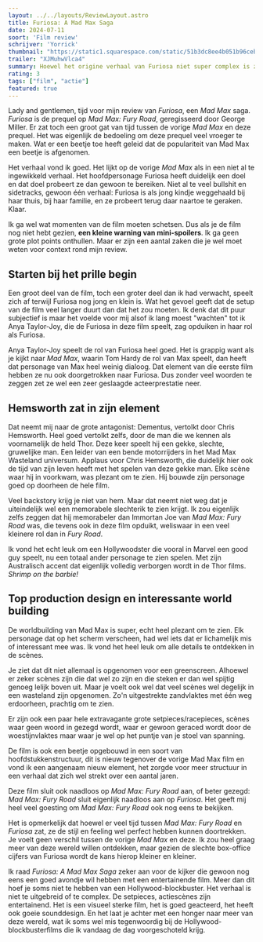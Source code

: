 ```yaml
---
layout: ../../layouts/ReviewLayout.astro
title: Furiosa: A Mad Max Saga
date: 2024-07-11
soort: 'Film review'
schrijver: 'Yorrick'
thumbnail: "https://static1.squarespace.com/static/51b3dc8ee4b051b96ceb10de/51ce6099e4b0d911b4489b79/661425f1dca81703315185dc/1712694772284/new-poster-for-furiosa-a-mad-max-saga-gets-a-new-poster-fury-is-born.jpg"
trailer: "XJMuhwVlca4"
summary: Hoewel het origine verhaal van Furiosa niet super complex is zorgt het wel voor een entertainende film vol sterke visuele settings, knappe sounddesign en spannende racescenes. Met Chris Hemsworth als uitspringer in deze film in de rol van memorabele slechterik Dementus.
rating: 3
tags: ["film", "actie"]
featured: true
---
```


Lady and gentlemen, tijd voor mijn review van *Furiosa*, een *Mad Max* saga. *Furiosa* is de prequel op *Mad Max: Fury Road*, geregisseerd door George Miller. Er zat toch een groot gat van tijd tussen de vorige *Mad Max* en deze prequel. Het was eigenlijk de bedoeling om deze prequel veel vroeger te maken. Wat er een beetje toe heeft geleid dat de populariteit van Mad Max een beetje is afgenomen.

Het verhaal vond ik goed. Het lijkt op de vorige *Mad Max* als in een niet al te ingewikkeld verhaal. Het hoofdpersonage Furiosa heeft duidelijk een doel en dat doel probeert ze dan gewoon te bereiken. Niet al te veel bullshit en sidetracks, gewoon één verhaal: Furiosa is als jong kindje weggehaald bij haar thuis, bij haar familie, en ze probeert terug daar naartoe te geraken. Klaar.

Ik ga wel wat momenten van de film moeten schetsen. Dus als je de film nog niet hebt gezien, **een kleine warning van mini-spoilers**. Ik ga geen grote plot points onthullen. Maar er zijn een aantal zaken die je wel moet weten voor context rond mijn review. 

## Starten bij het prille begin

Een groot deel van de film, toch een groter deel dan ik had verwacht, speelt zich af terwijl Furiosa nog jong en klein is. Wat het gevoel geeft dat de setup van de film veel langer duurt dan dat het zou moeten. Ik denk dat dit puur subjectief is maar het voelde voor mij alsof ik lang moest "wachten" tot ik Anya Taylor-Joy, die de Furiosa in deze film speelt, zag opduiken in haar rol als Furiosa.

Anya Taylor-Joy speelt de rol van Furiosa heel goed. Het is grappig want als je kijkt naar *Mad Max*, waarin Tom Hardy de rol van Max speelt, dan heeft dat personage van Max heel weinig dialoog. Dat element van die eerste film hebben ze nu ook doorgetrokken naar Furiosa. Dus zonder veel woorden te zeggen zet ze wel een zeer geslaagde acteerprestatie neer.

## Hemsworth zat in zijn element

Dat neemt mij naar de grote antagonist: Dementus, vertolkt door Chris Hemsworth. Heel goed vertolkt zelfs, door de man die we kennen als voornamelijk de held Thor. Deze keer speelt hij een gekke, slechte, gruwelijke man. Een leider van een bende motorrijders in het Mad Max Wasteland universum. Applaus voor Chris Hemsworth, die duidelijk hier ook de tijd van zijn leven heeft met het spelen van deze gekke man. Elke scène waar hij in voorkwam, was plezant om te zien. Hij bouwde zijn personage goed op doorheen de hele film.

Veel backstory krijg je niet van hem. Maar dat neemt niet weg dat je uiteindelijk wel een memorabele slechterik te zien krijgt. Ik zou eigenlijk zelfs zeggen dat hij memorabeler dan Immortan Joe van *Mad Max: Fury Road* was, die tevens ook in deze film opduikt, weliswaar in een veel kleinere rol dan in *Fury Road*.

Ik vond het echt leuk om een Hollywoodster die vooral in Marvel een good guy speelt, nu een totaal ander personage te zien spelen. Met zijn Australisch accent dat eigenlijk volledig verborgen wordt in de Thor films. *Shrimp on the barbie!*

## Top production design en interessante world building

De worldbuilding van Mad Max is super, echt heel plezant om te zien. Elk personage dat op het scherm verscheen, had wel iets dat er lichamelijk mis of interessant mee was. Ik vond het heel leuk om alle details te ontdekken in de scènes. 

Je ziet dat dit niet allemaal is opgenomen voor een greenscreen. Alhoewel er zeker scènes zijn die dat wel zo zijn en die steken er dan wel spijtig genoeg lelijk boven uit. Maar je voelt ook wel dat veel scènes wel degelijk in een wasteland zijn opgenomen. Zo'n uitgestrekte zandvlaktes met één weg erdoorheen, prachtig om te zien. 

Er zijn ook een paar hele extravagante grote setpieces/racepieces, scènes waar geen woord in gezegd wordt, waar er gewoon geraced wordt door de woestijnvlaktes maar waar je wel op het puntje van je stoel van spanning.

De film is ook een beetje opgebouwd in een soort van hoofdstukkenstructuur, dit is nieuw tegenover de vorige Mad Max film en vond ik een aangenaam nieuw element, het zorgde voor meer structuur in een verhaal dat zich wel strekt over een aantal jaren.

Deze film sluit ook naadloos op *Mad Max: Fury Road* aan, of beter gezegd: *Mad Max: Fury Road* sluit eigenlijk naadloos aan op *Furiosa*. Het geeft mij heel veel goesting om *Mad Max: Fury Road* ook nog eens te bekijken.

Het is opmerkelijk dat hoewel er veel tijd tussen *Mad Max: Fury Road* en *Furiosa* zat, ze de stijl en feeling wel perfect hebben kunnen doortrekken. Je voelt geen verschil tussen de vorige *Mad Max* en deze. Ik zou heel graag meer van deze wereld willen ontdekken, maar gezien de slechte box-office cijfers van Furiosa wordt de kans hierop kleiner en kleiner.

Ik raad *Furiosa: A Mad Max Saga* zeker aan voor de kijker die gewoon nog eens een goed avondje wil hebben met een entertainende film. Meer dan dit hoef je soms niet te hebben van een Hollywood-blockbuster. Het verhaal is niet te uitgebreid of te complex. De setpieces, actiescènes zijn entertainend. Het is een visueel sterke film, het is goed geacteerd, het heeft ook goeie sounddesign. En het laat je achter met een honger naar meer van deze wereld, wat ik soms wel mis tegenwoordig bij de Hollywood-blockbusterfilms die ik vandaag de dag voorgeschoteld krijg.
